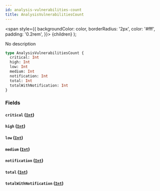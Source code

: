 ```yaml
---
id: analysis-vulnerabilities-count
title: AnalysisVulnerabilitiesCount
---
```


<span
style={{
      backgroundColor: color,
      borderRadius: '2px',
      color: '#fff',
      padding: '0.2rem',
    }}>
{children}
</span>
);

No description

```graphql
type AnalysisVulnerabilitiesCount {
  critical: Int
  high: Int
  low: Int
  medium: Int
  notification: Int
  total: Int
  totalWithNotification: Int
}
```

### Fields

#### `critical` ([`Int`](/api/scalars/int))

#### `high` ([`Int`](/api/scalars/int))

#### `low` ([`Int`](/api/scalars/int))

#### `medium` ([`Int`](/api/scalars/int))

#### `notification` ([`Int`](/api/scalars/int))

#### `total` ([`Int`](/api/scalars/int))

#### `totalWithNotification` ([`Int`](/api/scalars/int))

